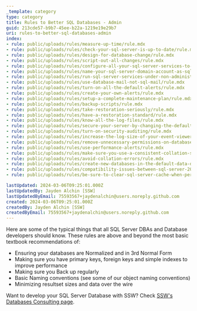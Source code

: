 ```yaml
---
_template: category
type: category
title: Rules to Better SQL Databases - Admin
guid: 213cde57-b9b7-45ee-b22a-1219e19e29b7
uri: rules-to-better-sql-databases-admin
index:
- rule: public/uploads/rules/measure-up-time/rule.mdx
- rule: public/uploads/rules/check-your-sql-server-is-up-to-date/rule.mdx
- rule: public/uploads/rules/design-for-database-change/rule.mdx
- rule: public/uploads/rules/script-out-all-changes/rule.mdx
- rule: public/uploads/rules/configure-all-your-sql-server-services-to-use-a-domain-account/rule.mdx
- rule: public/uploads/rules/name-your-sql-server-domain-account-as-sqlservermachinename/rule.mdx
- rule: public/uploads/rules/run-sql-server-services-under-non-administrator-accounts/rule.mdx
- rule: public/uploads/rules/use-database-mail-not-sql-mail/rule.mdx
- rule: public/uploads/rules/turn-on-all-the-default-alerts/rule.mdx
- rule: public/uploads/rules/create-your-own-alerts/rule.mdx
- rule: public/uploads/rules/setup-a-complete-maintenance-plan/rule.mdx
- rule: public/uploads/rules/backup-scripts/rule.mdx
- rule: public/uploads/rules/take-restoration-seriously/rule.mdx
- rule: public/uploads/rules/have-a-restoration-standard/rule.mdx
- rule: public/uploads/rules/know-all-the-log-files/rule.mdx
- rule: public/uploads/rules/secure-your-server-by-changing-the-defaults/rule.mdx
- rule: public/uploads/rules/turn-on-security-auditing/rule.mdx
- rule: public/uploads/rules/increase-the-log-size-of-your-event-viewer/rule.mdx
- rule: public/uploads/rules/remove-unnecessary-permissions-on-databases/rule.mdx
- rule: public/uploads/rules/use-performance-alerts/rule.mdx
- rule: public/uploads/rules/make-sure-you-use-a-consistent-collation-server-wide/rule.mdx
- rule: public/uploads/rules/avoid-collation-errors/rule.mdx
- rule: public/uploads/rules/create-new-databases-in-the-default-data-directory/rule.mdx
- rule: public/uploads/rules/compatibility-issues-between-sql-server-2000-and-2005/rule.mdx
- rule: public/uploads/rules/be-sure-to-clear-sql-server-cache-when-performing-benchmark-tests/rule.mdx

lastUpdated: 2024-03-06T09:25:01.000Z
lastUpdatedBy: Jayden Alchin [SSW]
lastUpdatedByEmail: 75593567+jaydenalchin@users.noreply.github.com
created: 2024-03-06T09:25:01.000Z
createdBy: Jayden Alchin [SSW]
createdByEmail: 75593567+jaydenalchin@users.noreply.github.com
---
```

Here are some of the typical things that all SQL Server DBAs and Database developers should know. These rules are above and beyond the most basic textbook recommendations of:

* Ensuring your databases are Normalized and in 3rd Normal Form
* Making sure you have primary keys, foreign keys and simple indexes to improve performance
* Making sure you Back up regularly
* Basic Naming conventions (see some of our object naming conventions)
* Minimizing resultset sizes and data over the wire

Want to develop your SQL Server Database with SSW? Check [SSW's Databases Consulting page](https://www.ssw.com.au/consulting/database-development).
